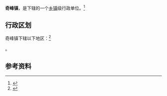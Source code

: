 {{中国乡级行政区|51/05/21/112/000}}

'''奇峰镇'''，是{{PRC admin/fullname|51/05/21/112/000|3}}下辖的一个[[乡镇|乡镇]]级行政单位。<ref>{{PRC admin/ref sgc|{{PRC admin/parent|51/05/21/112/000}}}}</ref>

== 行政区划 ==

奇峰镇下辖以下地区：<ref>{{PRC admin/ref sgc|51/05/21/112/000}}</ref>

{{PRC admin/children|51/05/21/112/000}}。

== 参考资料 ==

{{reflist}}

{{行政区划小作品}}
{{PRC admin/navcat|51/05/21/112/000}}